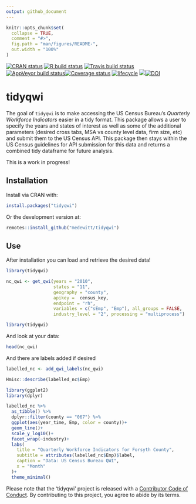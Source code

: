 ```yaml
---
output: github_document
---
```


<!-- README.md is generated from README.Rmd. Please edit that file -->

```r
knitr::opts_chunk$set(
  collapse = TRUE,
  comment = "#>",
  fig.path = "man/figures/README-",
  out.width = "100%"
)
```

<!-- badges here -->

[![CRAN status](https://www.r-pkg.org/badges/version/tidyqwi)](https://cran.r-project.org/package=tidyqwi)
[![R build status](https://github.com/medewitt/tidyqwi/workflows/R-CMD-check/badge.svg)](https://github.com/medewitt/tidyqwi/actions)
[![Travis build status](https://travis-ci.org/medewitt/tidyqwi.svg?branch=master)](https://travis-ci.org/medewitt/tidyqwi) [![AppVeyor build status](https://ci.appveyor.com/api/projects/status/github/medewitt/tidyqwi?branch=master&svg=true)](https://ci.appveyor.com/project/medewitt/tidyqwi)[![Coverage status](https://codecov.io/gh/medewitt/tidyqwi/branch/master/graph/badge.svg)](https://codecov.io/github/medewitt/tidyqwi?branch=master) [![lifecycle](https://img.shields.io/badge/lifecycle-experimental-orange.svg)](https://www.tidyverse.org/lifecycle/#experimental) [![](https://cranlogs.r-pkg.org/badges/tidyqwi)](https://cran.r-project.org/package=tidyqwi)[![DOI](http://joss.theoj.org/papers/10.21105/joss.01462/status.svg)](https://doi.org/10.21105/joss.01462)

<!-- end badges -->

# tidyqwi

The goal of `tidyqwi` is to make accessing the US Census Bureau's _Quarterly Workforce Indicators_ easier in a tidy format. This package allows a user to specify the years and states of interest as well as some of the additional parameters (desired cross tabs, MSA vs county level data, firm size, etc) and submit them to the US Census API. This package then stays within the US Census guidelines for API submission for this data and returns a combined tidy dataframe for future analysis.

This is a work in progress!

## Installation

Install via CRAN with:

```r
install.packages("tidyqwi")
```

Or the development version at:

```r
remotes::install_github("medewitt/tidyqwi")
```

## Use

After installation you can load and retrieve the desired data!

```r
library(tidyqwi)

nc_qwi <- get_qwi(years = "2010", 
                  states = "11", 
                  geography = "county", 
                  apikey =  census_key, 
                  endpoint = "rh",
                  variables = c("sEmp", "Emp"), all_groups = FALSE,
                  industry_level = "2", processing = "multiprocess")

```

```r
library(tidyqwi)

```


And look at your data:

```r
head(nc_qwi)
```

And there are labels added if desired

```r
labelled_nc <- add_qwi_labels(nc_qwi)
```


```r
Hmisc::describe(labelled_nc$Emp)
```

```r
library(ggplot2)
library(dplyr)

labelled_nc %>%
  as_tibble() %>% 
  dplyr::filter(county == "067") %>% 
  ggplot(aes(year_time, Emp, color = county))+
  geom_line()+
  scale_y_log10()+
  facet_wrap(~industry)+
  labs(
    title = "Quarterly Workforce Indicators for Forsyth County",
    subtitle = attributes(labelled_nc$Emp)$label,
    caption = "Data: US Census Bureau QWI",
    x = "Month"
  )+
  theme_minimal()

```


Please note that the 'tidyqwi' project is released with a [Contributor Code of Conduct](https://github.com/medewitt/tidyqwi/blob/master/CODE_OF_CONDUCT.md). By contributing to this project, you agree to abide by its terms.
